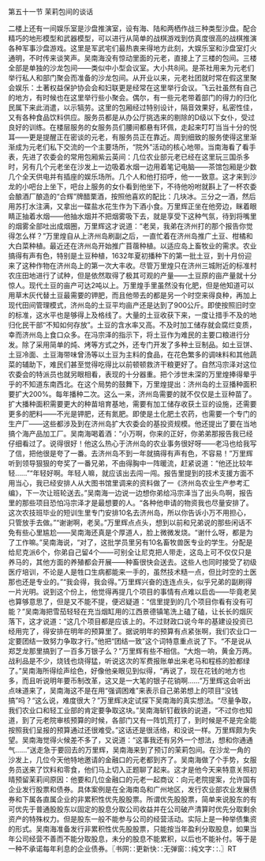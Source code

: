 

第五十一节 茉莉包间的谈话

二楼上还有一间娱乐室是沙盘推演室，设有海、陆和两栖作战三种类型沙盘。配合精巧的地形模型和武器模型，可以进行从简单的战棋游戏到仿真度很高的战棋推演各种军事沙盘游戏。这里是军武宅们最热衷来得地方此刻，大娱乐室和沙盘室灯火通明，不时传来谈笑声。吴南海没有惊动里面的元老，直接上了三楼的包间。三楼全部是单独的沙龙包间――类似中小型会议室。大小共8间。是茶社用来为元老们举行私人和部门聚会而准备的沙龙包间。从开业以来，元老社团就时常在假这里聚会娱乐：土著权益保护协会会和妇联更是经常在这里举行会议。飞云社虽然有自己的地方，有时候也在这里举行些小聚会。偶尔，有一些元老带着部门的得力的归化民属下来此消遣，以示犒劳。这里的包厢经过特别设计，隔音效果好，私密性佳，又有各种食品饮料供应。服务员都是从办公厅挑选来的剔除的D级以下女仆，受过良好的训练。在楼层服务的女服务员们腰间都悬有环佩，走起来叮叮当当十分的悦耳――更是提醒正在密谈的元老，有服务员正在靠近。周到细致的服务使得这里渐渐成为元老们私下交流的一个主要场所，“院外”活动的核心地带。当南海看了看手表，先进了农委会的常用包厢紫云英间：几位农业部元老已经在这里玩三国杀多时，另有几个元老坐在沙发上一边吸着水烟一边用着笔记电脑――茶馆包厢是少数几个全天供电并有插座的娱乐场所。几个人和他打招呼，他一一致意。这才来到沙龙的小吧台上坐下，吧台上服务的女仆看到他坐下，不待他吩咐就斟上了一杯农委会酿酒厂酿造的“合辉”牌醋栗酒，按照他喜欢的配比：几块冰。三分之一酒，然后用苏打水注满，又拿出一碟盐水花生作为下酒小食。万里辉正坐在他旁边，眯着眼睛正抽着水烟――他抽水烟并不把烟雾吸下去，就是享受下这种气氛，待到将嘴里的烟雾全部吐出成烟圈，万里辉这才说道：“老吴，我弟在济州打的那个报告你觉得怎么样？”万里煌自从上济州岛刷副之后，一直忙着在济州岛推广土豆、柑橘和大白菜种植。最近还在济州岛开始推广苜蓿种植。以适应岛上畜牧业的需求。农业搞得有声有色，特别是土豆种植，1632年夏初播种下的第一批土豆，到十月份迎来了这种作物在济州岛上的第一次大丰收。尽管万里煌只在济州三城附近的标准村农庄田地进行了试种，但是依然取得了极其可观的产量――土豆原的亩产量就十分惊人。现代土豆的亩产可达2吨以上。万里煌手里虽然没有化肥，但是他知道可以用草木灰代替土豆最需要的钾肥，而且他带去的都是另一个时空来得良种，再加上现代田间管理模式，济州岛的土豆平均亩产还是达到了900公斤。即使按照旧时空的标准，这水平也是够得上及格线了。大量的土豆收获下来，一度让措手不及的地归化民干部“不知如何存放”。土豆的含水率又高。不及时加工储存就会腐烂变质，幸而济州岛上食口众多。在冯宗泽的指示下，将土豆作为难民的主要口粮进行分发。除了采用简单的炖、烤等方式之外，还专门开发了多种土豆制品。如土豆饼、土豆冷面、土豆海带味曾汤等以土豆为主料的食品，在花色繁多的调味料和其他蔬菜的辅助下，难民们甚至觉得吃得比以前顿顿救济干粮更好了。自然冯宗泽对这位农委会的特派员也就另眼相看，表现的十分器重。把个涉世未深的万里煌捧得晕乎乎的不知道东南西北。在这个局势的鼓舞下，万里煌提出：济州岛的土豆播种面积要扩大200%。每年播种二次。这么一来，济州岛需要的就不仅仅是土豆种苗了。扩大播种面积需要更大的种苗培育基地，需要有加工储存收获土豆的设施，还需要更多的肥料――不光是钾肥，还有氮肥。即使是土化肥土农药，也需要一个专门的生产厂――这些都涉及到在济州岛扩大农委会的基投资规模。他还提出了要在当地搞个海产品加工厂。吴南海喝着酒：“小万啊，你来的正好，你弟弟那报告我已经仔细看过了。说得很好！他这么热心于济州岛的农业事务很好呀――老冯也给我写了信，把他很是夸了一番。去济州岛不到一年就搞得有声有色，不容易！”万里辉听到领导狠狠的夸奖了一番兄弟，不由得胸中一阵暖流，赶紧说道：“他还比较年轻……”“年轻好啊。年轻人嘛，就应该出去闯一闯。报告里提到的技术支援方面不用当心，我已经安排人从大图书馆里调来的资料做了一《济州岛农业生产参考汇编》，下一次让班轮送去。”吴南海一边说一边想你弟给冯宗泽当了出头鸟啊，报告里的那些项目恐怕冯宗泽才是最想要的人。“各种他申请的物资我也尽量安排了。这次农技班毕业的短训生里专门安排10名去济州岛，所以你告诉小万不用担心，只管放手去做。”“谢谢啊，老吴。”万里辉点点头，想到以前和兄弟说的那些闲话不免有些心里尴尬――吴南海还真是个厚道人，脸上微微发烧。“谢什么呀，都是为了工作嘛。”吴南海说，“对了，这批学员里另有10名畜牧兽医专业的学生。分配是给尼克派6个，你弟自己留4个――可别全让尼克把人带走，这岛上可不仅仅只是养马的，其他方面的养殖都会开展――种畜很快会送去。这些人也同时接受了初级医疗培训，不论是人是牲口生病都能来一手的，虽然技术糙一点，但比时空的土医那也还是专业的。”“我会得，我会得。”万里辉兴奋的连连点头，似乎兄弟的副刷得一片光明。说到这个份上，他觉得再提几个项目的事情有点难以启齿――毕竟老吴也算够意思了，但是又不能不提，便迟疑道：“信里提到的几个项目你看有没有可能？”吴南海把雪茄轻轻在充当烟缸用的江西景德镇笔洗上磕了磕，让长长的烟灰落下，这才说道：“这几个项目都是应该上的。不过财政口说今年的基建设投资已经用完了，得安排在明年的预算里了。据说明年的预算有点紧张啊，我们农业口一定要团结一致努力争取才行。”他把“团结一致”这个词特意重点说了下。“不是说从郑芝龙那里搞到了一百多万银子么？”万里辉有些不相信。“大炮一响，黄金万两。战利品是不少，烧钱也烧得猛，听说这次的军费报账单出来老马和程栋的脸都绿了。”吴南海所得绘声绘色，好像他亲眼见到似得，“再说了，现在花钱的地方也多，而且听说明年要币制改革，这又是一大笔的银子花销啊……”万里辉这会听出点味道来了，吴南海这不是在用“强调困难”来表示自己弟弟想上的项目“没钱搞”吗？“这么说，难度很大？”万里辉决定试探下吴南海的真实想法。“尽量争取，我们农业口和轻工业部的肯定要争取这块。”吴南海斩钉截铁的说道，“不过你也知道，到了元老院审核预算的时候，各部门又有一阵饥荒打了，到时候是不是完全能按照我们呈报的预算通过还很难受。”这话还是很活络，和没说一样。万里辉颇为失望。吴南海觉得火候差不多了，又说道：“这事我还有另外一个想法，想和你通通气……”送走急于要回去的万里辉，吴南海来到了预订的茉莉包间。在沙龙一角的沙发上，几位今天他特地邀请的金融口的元老都到齐了。吴南海做了个手势，女服务员送来了饮料和零食，他们马上切入正题聊了起来。这才是他今天来特意关照初晴预留茉莉间原因：他要和几位金融口的元老一起商议：向元老院提案，允许国有企业发行股票和债券。具体案例是在全海南岛和广州地区，发行农业部农业发展债券和下属各直属企业的非累积性优先股股票。所谓优先股股票，简单来说股东的有可优先于普通股股东以固定的股息分取公司收益并在公司破产清算时优先分取剩余资产的特殊权力。但是股东一般不能参与公司的经营活动。实际上是一种举债集资的形式。吴南海准备发行非累积性优先股股票，只能按当年盈利分取股息，如果当年公司经营不善而不能分取股息，未分的股息不能累积，以后也不能补付。等于是一种不承诺每年利息的企业债券。〖书网∷更新快∷无弹窗∷纯文字∷.〗RT

